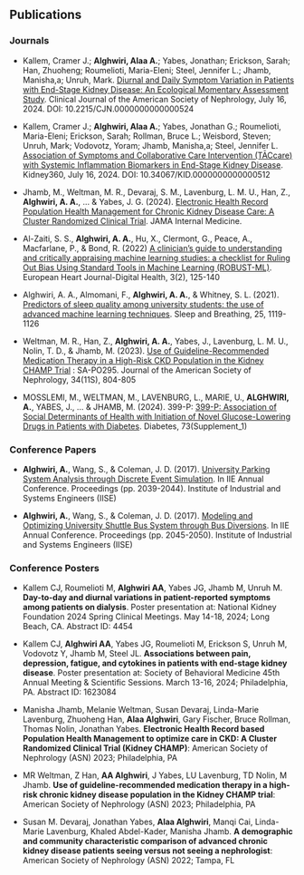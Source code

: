 ## Publications

### Journals

- Kallem, Cramer J.; **Alghwiri, Alaa A.**; Yabes, Jonathan; Erickson, Sarah; Han, Zhuoheng;
Roumelioti, Maria-Eleni; Steel, Jennifer L.; Jhamb, Manisha,a; Unruh, Mark. [Diurnal and
Daily Symptom Variation in Patients with End-Stage Kidney Disease: An Ecological
Momentary Assessment Study](https://journals.lww.com/cjasn/pages/articleviewer.aspx?year=9900&issue=00000&article=00425&type=Abstract). Clinical Journal of the American Society of Nephrology,
July 16, 2024. DOI: 10.2215/CJN.0000000000000524

- Kallem, Cramer J.; **Alghwiri, Alaa A.**; Yabes, Jonathan G.; Roumelioti, Maria-Eleni;
Erickson, Sarah; Rollman, Bruce L.; Weisbord, Steven; Unruh, Mark; Vodovotz, Yoram;
Jhamb, Manisha,a; Steel, Jennifer L. [Association of Symptoms and Collaborative Care
Intervention (TĀCcare) with Systemic Inflammation Biomarkers in End-Stage
Kidney Disease](https://journals.lww.com/kidney360/abstract/9900/association_of_symptoms_and_collaborative_care.431.aspx). Kidney360, July 16, 2024. DOI: 10.34067/KID.0000000000000512

-   Jhamb, M., Weltman, M. R., Devaraj, S. M., Lavenburg, L. M. U., Han, Z., **Alghwiri, A. A.**, ... & Yabes, J. G. (2024). [Electronic Health Record Population Health Management for Chronic Kidney Disease Care: A Cluster Randomized Clinical Trial](https://jamanetwork.com/journals/jamainternalmedicine/article-abstract/2817606). JAMA Internal Medicine.

-   Al-Zaiti, S. S., **Alghwiri, A. A.**, Hu, X., Clermont, G., Peace, A., Macfarlane, P., & Bond, R. (2022) [A clinician’s guide to understanding and critically appraising machine learning studies: a checklist for Ruling Out Bias Using Standard Tools in Machine Learning (ROBUST-ML)](https://academic.oup.com/ehjdh/article/3/2/125/6567505). European Heart Journal-Digital Health, 3(2), 125-140

-   Alghwiri, A. A., Almomani, F., **Alghwiri, A. A.**, & Whitney, S. L. (2021). [Predictors of sleep quality among university students: the use of advanced machine learning techniques](https://link.springer.com/article/10.1007/s11325-020-02150-w). Sleep and Breathing, 25, 1119-1126

-   Weltman, M. R., Han, Z., **Alghwiri, A. A.**, Yabes, J., Lavenburg, L. M. U., Nolin, T. D., & Jhamb, M. (2023). [Use of Guideline-Recommended Medication Therapy in a High-Risk CKD Population in the Kidney CHAMP Trial](https://journals.lww.com/jasn/citation/2023/11001/use_of_guideline_recommended_medication_therapy_in.2849.aspx) : SA-PO295. Journal of the American Society of Nephrology, 34(11S), 804-805

-   MOSSLEMI, M., WELTMAN, M., LAVENBURG, L., MARIE, U., **ALGHWIRI, A.**, YABES, J., ... & JHAMB, M. (2024). 399-P: [399-P: Association of Social Determinants of Health with Initiation of Novel Glucose-Lowering Drugs in Patients with Diabetes](https://diabetesjournals.org/diabetes/article/73/Supplement_1/399-P/156607). Diabetes, 73(Supplement_1)

### Conference Papers

-   **Alghwiri, A.**, Wang, S., & Coleman, J. D. (2017). [University Parking System Analysis through Discrete Event Simulation](https://www.proquest.com/openview/1bb9ff8c47fc346eb92027ee4a7e6d6d/1?pq-origsite=gscholar&cbl=51908). In IIE Annual Conference. Proceedings (pp. 2039-2044). Institute of Industrial and Systems Engineers (IISE)

-   **Alghwiri, A.**, Wang, S., & Coleman, J. D. (2017). [Modeling and Optimizing University Shuttle Bus System through Bus Diversions](https://www.proquest.com/openview/74104a40bb8800da7bd6b257a3e082c5/1?pq-origsite=gscholar&cbl=51908). In IIE Annual Conference. Proceedings (pp. 2045-2050). Institute of Industrial and Systems Engineers (IISE)

### Conference Posters

-   Kallem CJ, Roumelioti M, **Alghwiri AA**, Yabes JG, Jhamb M, Unruh M. **Day-to-day and diurnal variations in patient-reported symptoms among patients on dialysis**. Poster presentation at: National Kidney Foundation 2024 Spring Clinical Meetings. May 14-18, 2024; Long Beach, CA. Abstract ID: 4454

-   Kallem CJ, **Alghwiri AA**, Yabes JG, Roumelioti M, Erickson S, Unruh M, Vodovotz Y, Jhamb M, Steel JL. **Associations between pain, depression, fatigue, and cytokines in patients with end-stage kidney disease**. Poster presentation at: Society of Behavioral Medicine 45th Annual Meeting & Scientific Sessions. March 13-16, 2024; Philadelphia, PA. Abstract ID: 1623084

-   Manisha Jhamb, Melanie Weltman, Susan Devaraj, Linda-Marie Lavenburg, Zhuoheng Han, **Alaa Alghwiri**, Gary Fischer, Bruce Rollman, Thomas Nolin, Jonathan Yabes. **Electronic Health Record based Population Health Management to optimize care in CKD: A Cluster Randomized Clinical Trial (Kidney CHAMP)**: American Society of Nephrology (ASN) 2023; Philadelphia, PA

-   MR Weltman, Z Han, **AA Alghwiri**, J Yabes, LU Lavenburg, TD Nolin, M Jhamb. **Use of guideline-recommended medication therapy in a high-risk chronic kidney disease population in the Kidney CHAMP trial**: American Society of Nephrology (ASN) 2023; Philadelphia, PA

-   Susan M. Devaraj, Jonathan Yabes, **Alaa Alghwiri**, Manqi Cai, Linda-Marie Lavenburg, Khaled Abdel-Kader, Manisha Jhamb. **A demographic and community characteristic comparison of advanced chronic kidney disease patients seeing versus not seeing a nephrologist**: American Society of Nephrology (ASN) 2022; Tampa, FL
